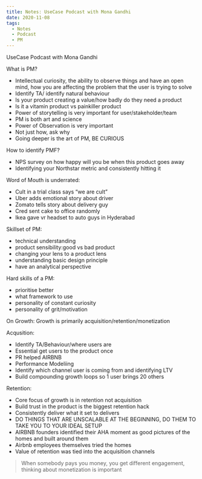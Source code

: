 ```yaml
---
title: Notes: UseCase Podcast with Mona Gandhi
date: 2020-11-08
tags:
  - Notes
  - Podcast
  - PM
---
```


UseCase Podcast with Mona Gandhi


What is PM?
* Intellectual curiosity, the ability to observe things and have an open mind, how you are affecting the problem that the user is trying to solve
* Identify TA/ identify natural behaviour
* Is your product creating a value/how badly do they need a product
* Is it a vitamin product vs painkiller product
* Power of storytelling is very important for user/stakeholder/team
* PM is both art and science
* Power of Observation is very important
* Not just how, ask why
* Going deeper is the art of PM, BE CURIOUS

How to identify PMF?
* NPS survey on how happy will you be when this product goes away
* Identifying your Northstar metric and consistently hitting it

Word of Mouth is underrated:
* Cult in a trial class says “we are cult”
* Uber adds emotional story about driver
* Zomato tells story about delivery guy
* Cred sent cake to office randomly
* Ikea gave vr headset to auto guys in Hyderabad

Skillset of PM:
* technical understanding
* product sensibility:good vs bad product
* changing your lens to a product lens
* understanding basic design principle
* have an analytical perspective

Hard skills of a PM:
* prioritise better
* what framework to use
* personality of constant curiosity
* personality of grit/motivation 


On Growth:
Growth is primarily acquisition/retention/monetization

Acqusition: 
* Identify TA/Behaviour/where users are
* Essential get users to the product once
* PR helped AIRBNB
* Performance Modeliing
* Identify which channel user is coming from and identifying LTV
* Build compounding growth loops so 1 user brings 20 others

Retention:
*  Core focus of growth is in retention not acquisition
* Build trust in the product is the biggest retention hack
* Consistently deliver what it set to delivers
* DO THINGS THAT ARE UNSCALABLE AT THE BEGINNING, DO THEM TO TAKE YOU TO YOUR IDEAL SETUP
* AIRBNB founders identified their AHA moment as good pictures of the homes and built around them
* Airbnb employees themselves tried the homes
* Value of retention was tied into the acquisition channels
>When somebody pays you money, you get different engagement, thinking about monetization is important
